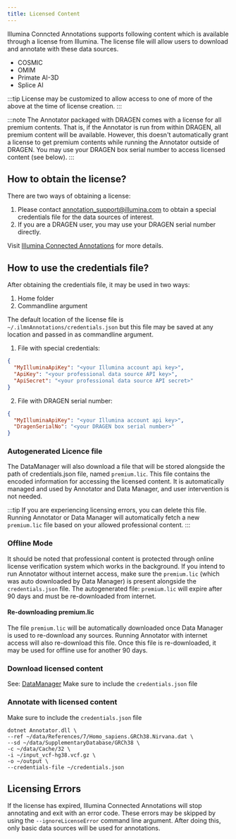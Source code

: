 ```yaml
---
title: Licensed Content
---
```



Illumina Conncted Annotations supports following content which is available through a license from Illumina.
The license file will allow users to download and annotate with these data sources.
* COSMIC
* OMIM
* Primate AI-3D
* Splice AI

:::tip
License may be customized to allow access to one of more of the above at the time of license creation.
:::

:::note
The Annotator packaged with DRAGEN comes with a license for all premium contents.
That is, if the Annotator is run from within DRAGEN, all premium content will be available.
However, this doesn't automatically grant a license to get premium contents while running the Annotator outside of DRAGEN.
You may use your DRAGEN box serial number to access licensed content (see below).
:::

## How to obtain the license?
There are two ways of obtaining a license:
1. Please contact annotation_support@illumina.com to obtain a special credentials file for the data sources of interest.
2. If you are a DRAGEN user, you may use your DRAGEN serial number directly.

Visit [Illumina Connected Annotations](https://developer.illumina.com/illumina-connected-annotations) for more details.

## How to use the credentials file?
After obtaining the credentials file, it may be used in two ways:
1. Home folder
2. Commandline argument

The default location of the license file is `~/.ilmnAnnotations/credentials.json` but this file may be saved at any location and passed in as commandline argument.


1. File with special credentials:
```json {3-4}
{
  "MyIlluminaApiKey": "<your Illumina account api key>",
  "ApiKey": "<your professional data source API key>",
  "ApiSecret": "<your professional data source API secret>"
}
```
2. File with DRAGEN serial number:
```json
{
  "MyIlluminaApiKey": "<your Illumina account api key>",
  "DragenSerialNo": "<your DRAGEN box serial number>"
}
```

### Autogenerated Licence file
The DataManager will also download a file that will be stored alongside the path of credentials.json file, named `premium.lic`.
This file contains the encoded information for accessing the licensed content. It is automatically managed and used by
Annotator and Data Manager, and user intervention is not needed.

:::tip
If you are experiencing licensing errors, you can delete this file. Running Annotator or Data Manager will automatically fetch a new `premium.lic` file based on your allowed professional content.
:::

### Offline Mode
It should be noted that professional content is protected through online license verification system which works in the background.
If you intend to run Annotator without internet access, make sure the `premium.lic` (which was auto downloaded by Data Manager) is present alongside the `credentials.json` file.
The autogenerated file: `premium.lic` will expire after 90 days and must be re-downloaded from internet.

#### Re-downloading premium.lic
The file `premium.lic` will be automatically downloaded once Data Manager is used to re-download any sources.
Running Annotator with internet access will also re-download this file.
Once this file is re-downloaded, it may be used for offline use for another 90 days.

### Download licensed content
See: [DataManager](../utilities/data-manager.mdx)
Make sure to include the `credentials.json` file


### Annotate with licensed content
Make sure to include the `credentials.json` file
```shell {7}
dotnet Annotator.dll \
--ref ~/data/References/7/Homo_sapiens.GRCh38.Nirvana.dat \
--sd ~/data/SupplementaryDatabase/GRCh38 \
-c ~/data/Cache/32 \
-i ~/input_vcf-hg38.vcf.gz \
-o ~/output \
--credentials-file ~/credentials.json
```


## Licensing Errors
If the license has expired, Illumina Connected Annotations will stop annotating and exit with an error code.
These errors may be skipped by using the `--ignoreLicenseError` command line argument.
After doing this, only basic data sources will be used for annotations.